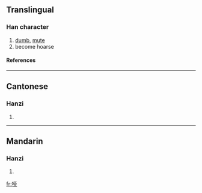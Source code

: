{{see|啞}}

==Translingual==
===Han character===
{{Han char|rn=30|rad=口|as=06|sn=9|four=|canj=口一廿金 (RMTC)}}
# [[dumb]], [[mute]]
# become hoarse
====References====
{{Han ref|kx=0189.271|hdz=10613.010|uh=54D1|ud=21713}}
----
==Cantonese==
===Hanzi===
{{yue-hanzi|jyut=|y=a1, a2}}
# {{defn|Cantonese}}
----
==Mandarin==
===Hanzi===
{{cmn-hanzi|tra=啞|pin=[[yǎ]] (ya3)|wg=ya<sup>3</sup>}}
# {{defn|Mandarin}}

[[fr:哑]]